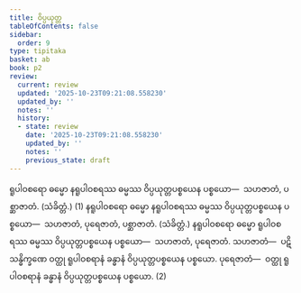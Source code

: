 ```yaml
---
title: ဝိပ္ပယုတ္တ
tableOfContents: false
sidebar:
  order: 9
type: tipitaka
basket: ab
book: p2
review:
  current: review
  updated: '2025-10-23T09:21:08.558230'
  updated_by: ''
  notes: ''
  history:
  - state: review
    date: '2025-10-23T09:21:08.558230'
    updated_by: ''
    notes: ''
    previous_state: draft
---
```



<ReviewStatus review={frontmatter.review} showDetails={true} />

<HypothesisAnnotation frontmatter={frontmatter} />

<DynamicBreadcrumb />

<Division number="256" book="p2" e="ch" v="38" p="467">

<Paragraph number="4636" book="p2">
ရူပါဝစရော ဓမ္မော နရူပါဝစရဿ ဓမ္မဿ ဝိပ္ပယုတ္တပစ္စယေန ပစ္စယော—  သဟဇာတံ, ပစ္ဆာဇာတံ. (သံခိတ္တံ.) (1)
</Paragraph>

<Paragraph number="4637" book="p2">
နရူပါဝစရော ဓမ္မော နရူပါဝစရဿ ဓမ္မဿ ဝိပ္ပယုတ္တပစ္စယေန ပစ္စယော—  သဟဇာတံ, ပုရေဇာတံ, ပစ္ဆာဇာတံ. (သံခိတ္တံ.) နရူပါဝစရော ဓမ္မော ရူပါဝစရဿ ဓမ္မဿ ဝိပ္ပယုတ္တပစ္စယေန ပစ္စယော—  သဟဇာတံ, ပုရေဇာတံ. <Emphasis>သဟဇာတံ</Emphasis>—  ပဋိသန္ဓိက္ခဏေ ဝတ္ထု ရူပါဝစရာနံ ခန္ဓာနံ ဝိပ္ပယုတ္တပစ္စယေန ပစ္စယော. <Emphasis>ပုရေဇာတံ</Emphasis>—  ဝတ္ထု ရူပါဝစရာနံ ခန္ဓာနံ ဝိပ္ပယုတ္တပစ္စယေန ပစ္စယော. (2)
</Paragraph>
</Division>